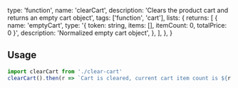   type: 'function',
  name: 'clearCart',
  description: 'Clears the product cart and returns an empty cart object',
  tags: ['function', 'cart'],
  lists: {
    returns: [
      {
        name: 'emptyCart',
        type: '{ token: string, items: [], itemCount: 0, totalPrice: 0 }',
        description: 'Normalized empty cart object',
      },
    ],
  },
}

## Usage

```js
import clearCart from './clear-cart'
clearCart().then(r => `Cart is cleared, current cart item count is ${r.itemCount}`)
```